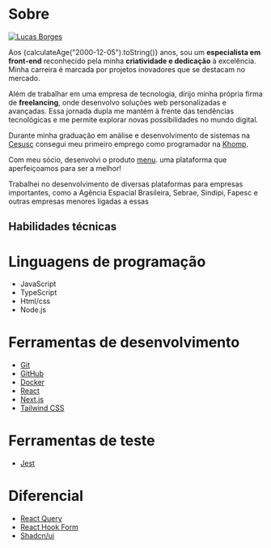 
# Sobre

<a href="https://twitter.com/LungerDEV" target="_blank">
  <Image
    src="https://github.com/LucasLuisBorges.png"
    alt="Lucas Borges"
    className="rounded-full bg-gray-100 block mt-2 mb-5 mx-auto sm:float-right sm:ml-5 sm:mb-5 grayscale hover:grayscale-0"
    unoptimized
    width={160}
    height={160}
    priority
  />
</a>

Aos {calculateAge("2000-12-05").toString()} anos, sou um <strong>especialista em front-end</strong> reconhecido pela minha <strong>criatividade e dedicação</strong> à excelência. Minha carreira é marcada por projetos inovadores que se destacam no mercado.

Além de trabalhar em uma empresa de tecnologia, dirijo minha própria firma de <strong>freelancing</strong>, onde desenvolvo soluções web personalizadas e avançadas. Essa jornada dupla me mantém à frente das tendências tecnológicas e me permite explorar novas possibilidades no mundo digital.

Durante minha graduação em análise e desenvolvimento de sistemas na [Cesusc](https://cesusc.edu.br/)
consegui meu primeiro emprego como programador na [Khomp](https://www.khomp.com/pt/).

Com meu sócio, desenvolvi o produto [menu](https://github.com/lucas2xl/menu). uma plataforma que aperfeiçoamos para ser a melhor!

Trabalhei no desenvolvimento de diversas plataformas para empresas importantes, como a Agência Espacial Brasileira, Sebrae, Sindipi, Fapesc e outras empresas menores ligadas a essas

## Habilidades técnicas

# Linguagens de programação

- JavaScript
- TypeScript
- Html/css
- Node.js

# Ferramentas de desenvolvimento

- [Git](https://git-scm.com/)
- [GitHub](https://github.com/)
- [Docker](https://www.docker.com/)
- [React](https://reactjs.org/)
- [Next.js](https://nextjs.org/)
- [Tailwind CSS](https://tailwindcss.com/)

# Ferramentas de teste

- [Jest](https://jestjs.io/)

# Diferencial

- [React Query](https://react-query.tanstack.com/)
- [React Hook Form](https://react-hook-form.com/)
- [Shadcn/ui](https://ui.shadcn.com/)
